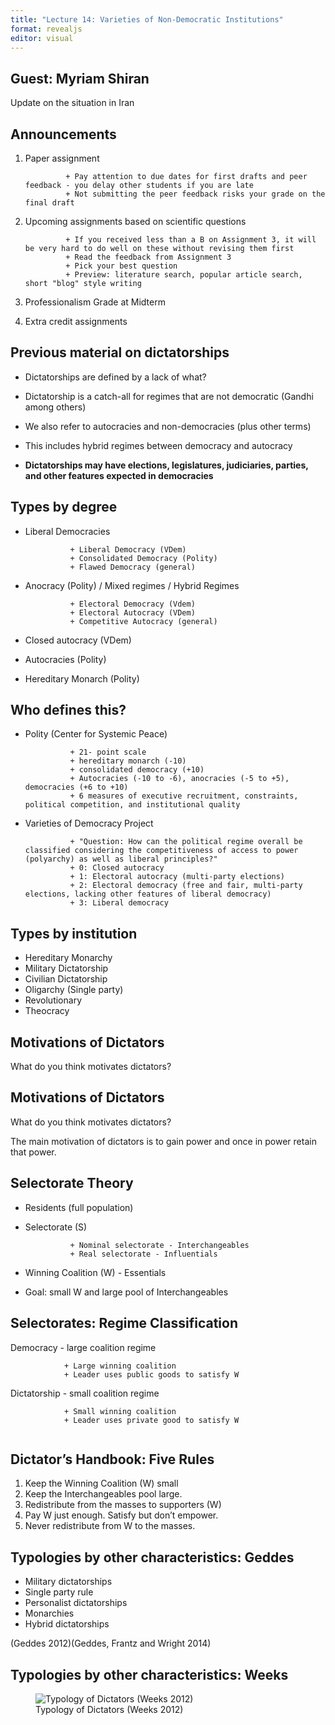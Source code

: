 ```yaml
---
title: "Lecture 14: Varieties of Non-Democratic Institutions"
format: revealjs
editor: visual
---
```


## Guest: Myriam Shiran

Update on the situation in Iran

## Announcements

1.  Paper assignment

                 + Pay attention to due dates for first drafts and peer feedback - you delay other students if you are late
                 + Not submitting the peer feedback risks your grade on the final draft

2.  Upcoming assignments based on scientific questions

                 + If you received less than a B on Assignment 3, it will be very hard to do well on these without revising them first
                 + Read the feedback from Assignment 3
                 + Pick your best question
                 + Preview: literature search, popular article search, short "blog" style writing 

3.  Professionalism Grade at Midterm

4.  Extra credit assignments

## Previous material on dictatorships

-   Dictatorships are defined by a lack of what?

-   Dictatorship is a catch-all for regimes that are not democratic (Gandhi among others)

-   We also refer to autocracies and non-democracies (plus other terms)

-   This includes hybrid regimes between democracy and autocracy

-   **Dictatorships may have elections, legislatures, judiciaries, parties, and other features expected in democracies**

## Types by degree

-   Liberal Democracies

                  + Liberal Democracy (VDem)
                  + Consolidated Democracy (Polity)
                  + Flawed Democracy (general)

-   Anocracy (Polity) / Mixed regimes / Hybrid Regimes

                  + Electoral Democracy (Vdem)
                  + Electoral Autocracy (VDem)
                  + Competitive Autocracy (general)

-   Closed autocracy (VDem)

-   Autocracies (Polity)

-   Hereditary Monarch (Polity)

## Who defines this?

-   Polity (Center for Systemic Peace)

                  + 21- point scale
                  + hereditary monarch (-10)
                  + consolidated democracy (+10)
                  + Autocracies (-10 to -6), anocracies (-5 to +5), democracies (+6 to +10)
                  + 6 measures of executive recruitment, constraints, political competition, and institutional quality

-   Varieties of Democracy Project

                  + "Question: How can the political regime overall be classified considering the competitiveness of access to power (polyarchy) as well as liberal principles?"
                  + 0: Closed autocracy 
                  + 1: Electoral autocracy (multi-party elections)
                  + 2: Electoral democracy (free and fair, multi-party elections, lacking other features of liberal democracy)
                  + 3: Liberal democracy

## Types by institution

-   Hereditary Monarchy
-   Military Dictatorship
-   Civilian Dictatorship
-   Oligarchy (Single party)
-   Revolutionary
-   Theocracy

## Motivations of Dictators

What do you think motivates dictators?

## Motivations of Dictators

What do you think motivates dictators?

The main motivation of dictators is to gain power and once in power retain that power.

## Selectorate Theory

-   Residents (full population)

-   Selectorate (S)

                  + Nominal selectorate - Interchangeables 
                  + Real selectorate - Influentials 

-   Winning Coalition (W) - Essentials

-   Goal: small W and large pool of Interchangeables

## Selectorates: Regime Classification

Democracy - large coalition regime

                + Large winning coalition
                + Leader uses public goods to satisfy W

Dictatorship - small coalition regime

                + Small winning coalition
                + Leader uses private good to satisfy W
                

## Dictator's Handbook: Five Rules

1.  Keep the Winning Coalition (W) small
2.  Keep the Interchangeables pool large.
3.  Redistribute from the masses to supporters (W)
4.  Pay W just enough. Satisfy but don't empower.
5.  Never redistribute from W to the masses.

## Typologies by other characteristics: Geddes

-   Military dictatorships
-   Single party rule
-   Personalist dictatorships
-   Monarchies
-   Hybrid dictatorships

(Geddes 2012)(Geddes, Frantz and Wright 2014)

## Typologies by other characteristics: Weeks

![Typology of Dictators (Weeks 2012)](weeks_typology.jpg)

